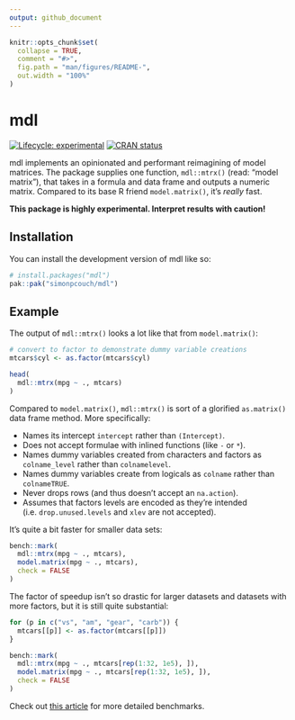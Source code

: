 ```yaml
---
output: github_document
---
```


<!-- README.md is generated from README.Rmd. Please edit that file -->

```r
knitr::opts_chunk$set(
  collapse = TRUE,
  comment = "#>",
  fig.path = "man/figures/README-",
  out.width = "100%"
)
```

# mdl

<!-- badges: start -->
[![Lifecycle: experimental](https://img.shields.io/badge/lifecycle-experimental-orange.svg)](https://lifecycle.r-lib.org/articles/stages.html#experimental)
[![CRAN status](https://www.r-pkg.org/badges/version/mdl)](https://CRAN.R-project.org/package=mdl)
<!-- badges: end -->

mdl implements an opinionated and performant reimagining of model matrices. The package supplies one function, `mdl::mtrx()` (read: "model matrix"), that takes in a formula and data frame and outputs a numeric matrix. Compared to its base R friend `model.matrix()`, it's _really_ fast.

**This package is highly experimental. Interpret results with caution!**

## Installation

You can install the development version of mdl like so:

``` r
# install.packages("mdl")
pak::pak("simonpcouch/mdl")
```

## Example

The output of `mdl::mtrx()` looks a lot like that from `model.matrix()`:

```r
# convert to factor to demonstrate dummy variable creations
mtcars$cyl <- as.factor(mtcars$cyl)

head(
  mdl::mtrx(mpg ~ ., mtcars)
)
```

Compared to `model.matrix()`, `mdl::mtrx()` is sort of a glorified `as.matrix()` data frame method. More specifically:

* Names its intercept `intercept` rather than `(Intercept)`.
* Does not accept formulae with inlined functions (like `-` or `*`).
* Names dummy variables created from characters and factors as `colname_level` rather than `colnamelevel`.
* Names dummy variables create from logicals as `colname` rather than `colnameTRUE`.
* Never drops rows (and thus doesn't accept an `na.action`).
* Assumes that factors levels are encoded as they're intended (i.e. `drop.unused.levels` and `xlev` are not accepted).

It's quite a bit faster for smaller data sets:

```r
bench::mark(
  mdl::mtrx(mpg ~ ., mtcars),
  model.matrix(mpg ~ ., mtcars),
  check = FALSE
)
```

The factor of speedup isn't so drastic for larger datasets and datasets with more factors, but it is still quite substantial:

```r
for (p in c("vs", "am", "gear", "carb")) {
  mtcars[[p]] <- as.factor(mtcars[[p]])
}

bench::mark(
  mdl::mtrx(mpg ~ ., mtcars[rep(1:32, 1e5), ]),
  model.matrix(mpg ~ ., mtcars[rep(1:32, 1e5), ]),
  check = FALSE
)
```

Check out [this article](https://github.com/simonpcouch/mdl/blob/main/vignettes/articles/plain-r.Rmd) for more detailed benchmarks.
